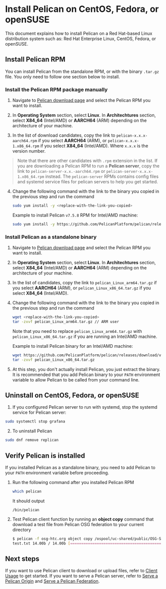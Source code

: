 # Install Pelican on CentOS, Fedora, or openSUSE

This document explains how to install Pelican on a Red Hat-based Linux distribution system such as: Red Hat Enterprise Linux, CentOS, Fedora, or openSUSE.

## Install Pelican RPM

You can install Pelican from the standalone RPM, or with the binary `.tar.gz` file. You only need to follow one section below to install.

### Install the Pelican RPM package manually

1. Navigate to [Pelican download page](https://docs.pelicanplatform.org/install) and select the Pelican RPM you want to install.

2. In **Operating System** section, select **Linux**. In **Architechtures** section, select **X84_64** (Intel/AMD) or **AARCH64** (ARM) depending on the architecture of your machine.

3. In the list of download candidates, copy the link to `pelican-x.x.x-aarch64.rpm` if you select **AARCH64** (ARM), or `pelican-x.x.x-1.x86_64.rpm` if you select **X84_64** (Intel/AMD). Where `x.x.x` is the version number.

> Note that there are other candidates with `.rpm` extension in the list. If you are downloading a Pelican RPM to run a **Pelican server**, copy the link to `pelican-server-x.x.-aarch64.rpm` or `pelican-server-x.x.x-1.x86_64.rpm` instead. The `pelican-server` RPMs contains config files and systemd service files for pelican servers to help you get started.

4. Change the following command with the link to the binary you copied in the previous step and run the command

    ```bash
    sudo yum install -y <replace-with-the-link-you-copied>
    ```

    Example to install Pelican `v7.5.8` RPM for Intel/AMD machine:

    ```bash
    sudo yum install -y https://github.com/PelicanPlatform/pelican/releases/download/v7.5.8/pelican-7.5.8-1.x86_64.rpm
    ```

### Install Pelican as a standalone binary

1. Navigate to [Pelican download page](https://docs.pelicanplatform.org/install) and select the Pelican RPM you want to install.

2. In **Operating System** section, select **Linux**. In **Architechtures** section, select **X84_64** (Intel/AMD) or **AARCH64** (ARM) depending on the architecture of your machine.

3. In the list of candidates, copy the link to `pelican_Linux_arm64.tar.gz` if you select **AARCH64** (ARM), or `pelican_Linux_x86_64.tar.gz` if you select **X84_64** (Intel/AMD).

4. Change the following command with the link to the binary you copied in the previous step and run the command

    ```bash
    wget <replace-with-the-link-you-copied>
    tar -zxvf pelican_Linux_arm64.tar.gz // ARM user
    ```

    Note that you need to replace `pelican_Linux_arm64.tar.gz` with `pelican_Linux_x86_64.tar.gz` if you are running an Intel/AMD machine.

    Example to install Pelican binary for an Intel/AMD machine:

    ```bash
    wget https://github.com/PelicanPlatform/pelican/releases/download/v7.5.8/pelican_Linux_x86_64.tar.gz
    tar -zxvf pelican_Linux_x86_64.tar.gz
    ```

5. At this step, you don't actually install Pelican, you just extract the binary. It is recommended that you add Pelican binary to your `PATH` environment variable to allow Pelican to be called from your command line.

## Uninstall on CentOS, Fedora, or openSUSE

1. If you configured Pelican server to run with systemd, stop the systemd service for Pelican server:

  ```bash
  sudo systemctl stop grafana
  ```

2. To uninstall Pelican

  ```bash
  sudo dnf remove replican
  ```

## Verify Pelican is installed

If you installed Pelican as a standalone binary, you need to add Pelican to your `PATH` environment variable before proceeding.

1. Run the following command after you installed Pelican RPM

    ```bash
    which pelican
    ```

    It should output

    ```console
    /bin/pelican
    ```

2. Test Pelican client function by running an **object copy** command that download a test file from Pelican OSG federation to your current directory

    ```bash
    $ pelican -f osg-htc.org object copy /ospool/uc-shared/public/OSG-Staff/validation/test.txt .
    test.txt 14.00b / 14.00b [=============================================================================================] Done!
    ```

## Next steps

If you want to use Pelican client to download or upload files, refer to [Client Usage](https://docs.pelicanplatform.org/client-usage) to get started. If you want to serve a Pelican server, refer to [Serve a Pelican Origin](https://docs.pelicanplatform.org/serving_an_origin) and [Serve a Pelican Federation](https://docs.pelicanplatform.org/serving_a_federation).
